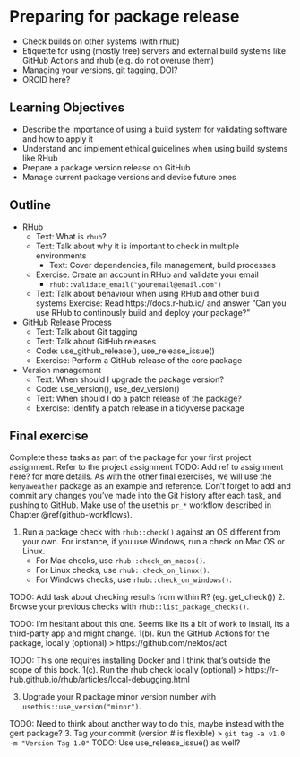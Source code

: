 # Preparing for package release {#package-release}

- Check builds on other systems (with rhub)
- Etiquette for using (mostly free) servers and external build systems like GitHub Actions and rhub (e.g. do not overuse them)
- Managing your versions, git tagging, DOI?
- ORCID here?

## Learning Objectives

- Describe the importance of using a build system for validating software and how to apply it
- Understand and implement ethical guidelines when using build systems like RHub
- Prepare a package version release on GitHub
- Manage current package versions and devise future ones

## Outline

* RHub
    * Text: What is `rhub`?
    * Text: Talk about why it is important to check in multiple environments
        * Text: Cover dependencies, file management, build processes
    * Exercise: Create an account in RHub and validate your email
        * `rhub::validate_email("youremail@email.com")`
    * Text: Talk about behaviour when using RHub and other build systems
        Exercise: Read https://docs.r-hub.io/ and answer "Can you use RHub to continously build and deploy your package?"

* GitHub Release Process
    * Text: Talk about Git tagging
    * Text: Talk about GitHub releases
    * Code: use_github_release(), use_release_issue()
    * Exercise: Perform a GitHub release of the core package

* Version management
    * Text: When should I upgrade the package version?
    * Code: use_version(), use_dev_version()
    * Text: When should I do a patch release of the package?
    * Exercise: Identify a patch release in a tidyverse package

## Final exercise

Complete these tasks as part of the package for your first project assignment.
Refer to the project assignment TODO: Add ref to assignment here?
for more details. As with the other final exercises,
we will use the `kenyaweather` package as an example and reference.
Don't forget to add and commit any changes you've made into the Git history
after each task, and pushing to GitHub. Make use of the usethis `pr_*` workflow
described in Chapter \@ref(github-workflows).

1. Run a package check with `rhub::check()` against an OS different from your
own. For instance, if you use Windows, run a check on Mac OS or Linux.
    - For Mac checks, use `rhub::check_on_macos()`.
    - For Linux checks, use `rhub::check_on_linux()`.
    - For Windows checks, use `rhub::check_on_windows()`.

TODO: Add task about checking results from within R? (eg. get_check())
2. Browse your previous checks with `rhub::list_package_checks()`.

TODO: I'm hesitant about this one. Seems like its a bit of work to install, its a third-party app and might change. 
1(b). Run the GitHub Actions for the package, locally (optional)
> https://github.com/nektos/act

TODO: This one requires installing Docker and I think that's outside the scope of this book.
1(c). Run the rhub check locally (optional)
> https://r-hub.github.io/rhub/articles/local-debugging.html

3. Upgrade your R package minor version number with
`usethis::use_version("minor")`.

TODO: Need to think about another way to do this, maybe instead with the gert package?
3. Tag your commit (version # is flexible)
> `git tag -a v1.0 -m "Version Tag 1.0"`
TODO: Use use_release_issue() as well?

